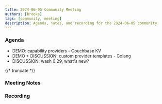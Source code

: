 ```yaml
---
title: 2024-06-05 Community Meeting
authors: [brooks]
tags: [community, meeting]
description: Agenda, notes, and recording for the 2024-06-05 community meeting
---
```



### Agenda

- DEMO: capability providers - Couchbase KV
- DEMO + DISCUSSION: custom provider templates - Golang
- DISCUSSION: wash 0.29, what's new?

{/* truncate */}

### Meeting Notes

### Recording

<ReactPlayer url='https://www.youtube.com/watch?v=z0OUgqSnH9I' controls />
